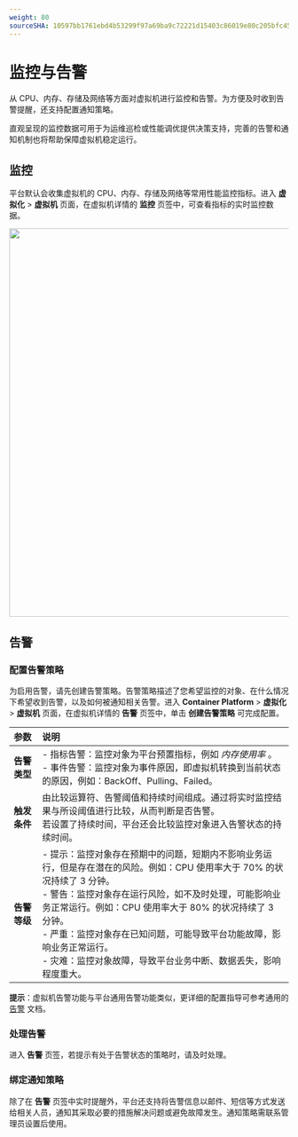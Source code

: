 ```yaml
---
weight: 80
sourceSHA: 10597bb1761ebd4b53299f97a69ba9c72221d15403c86019e80c205bfc45fe0f
---
```


# 监控与告警

从 CPU、内存、存储及网络等方面对虚拟机进行监控和告警。为方便及时收到告警提醒，还支持配置通知策略。

直观呈现的监控数据可用于为运维巡检或性能调优提供决策支持，完善的告警和通知机制也将帮助保障虚拟机稳定运行。

## 监控

平台默认会收集虚拟机的 CPU、内存、存储及网络等常用性能监控指标。进入 **虚拟化** > **虚拟机** 页面，在虚拟机详情的 **监控** 页签中，可查看指标的实时监控数据。

<img src="./assets/vmmonitor.png" width="700" />

## 告警

### 配置告警策略

为启用告警，请先创建告警策略。告警策略描述了您希望监控的对象、在什么情况下希望收到告警，以及如何被通知相关告警。进入 **Container Platform** > **虚拟化** > **虚拟机** 页面，在虚拟机详情的 **告警** 页签中，单击 **创建告警策略** 可完成配置。

| 参数               | 说明                                                                                                                                                                                                                                                                                                                                                                                                                                                                                                                                                                                                                                                |
| :------------------ | :----------------------------------------------------------------------------------------------------------------------------------------------------------------------------------------------------------------------------------------------------------------------------------------------------------------------------------------------------------------------------------------------------------------------------------------------------------------------------------------------------------------------------------------------------------------------------------------------------------------------------------------------------- |
| **告警类型**       | - 指标告警：监控对象为平台预置指标，例如 *内存使用率* 。<br />- 事件告警：监控对象为事件原因，即虚拟机转换到当前状态的原因，例如：BackOff、Pulling、Failed。                                                                                                                                                                                                                                                                                                                                                                                                                                                                               |
| **触发条件**       | 由比较运算符、告警阈值和持续时间组成。通过将实时监控结果与所设阈值进行比较，从而判断是否告警。<br />若设置了持续时间，平台还会比较监控对象进入告警状态的持续时间。                                                                                                                                                                                                                                                                                                                                                                                                                                                     |
| **告警等级**       | - 提示：监控对象存在预期中的问题，短期内不影响业务运行，但是存在潜在的风险。例如：CPU 使用率大于 70% 的状况持续了 3 分钟。<br />- 警告：监控对象存在运行风险，如不及时处理，可能影响业务正常运行。例如：CPU 使用率大于 80% 的状况持续了 3 分钟。<br />- 严重：监控对象存在已知问题，可能导致平台功能故障，影响业务正常运行。<br />- 灾难：监控对象故障，导致平台业务中断、数据丢失，影响程度重大。 |

**提示**：虚拟机告警功能与平台通用告警功能类似，更详细的配置指导可参考通用的 [告警]() 文档。

### 处理告警

进入 **告警** 页签，若提示有处于告警状态的策略时，请及时处理。

### 绑定通知策略

除了在 **告警** 页签中实时提醒外，平台还支持将告警信息以邮件、短信等方式发送给相关人员，通知其采取必要的措施解决问题或避免故障发生。通知策略需联系管理员设置后使用。
